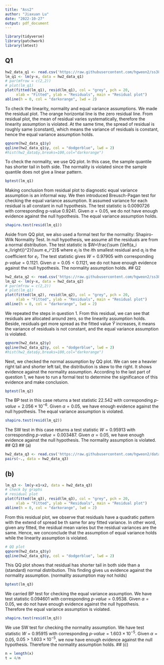 ```yaml
---
title: "Ass2"
author: "Jiaxuan Lu"
date: "2022-10-27"
output: pdf_document
---
```

```r
library(tidyverse)
library(patchwork)
library(lmtest)
```
## Q1
```r
hw2_data_q1 <- read.csv('https://raw.githubusercontent.com/hgweon2/ss3859/master/hw2-data-2.csv')
lm_q1 <- lm(y~x, data = hw2_data_q1)
# par(mfrow = c(2,2))
# plot(lm_q1)
plot(fitted(lm_q1), resid(lm_q1), col = "grey", pch = 20,
     xlab = "Fitted", ylab = "Residuals", main = "Residual plot")
abline(h = 0, col = "darkorange", lwd = 2)
```
To check the linearity, normality and equal variance assumptions. We made the residual plot. The orange horizontal line is the zero residual line. From residual plot, the mean of residual varies systematically, therefore the linearity assumption is violated. At the same time, the spread of residual is roughly same (constant), which means the variance of residuals is constant, hence the equal variance assumption holds. 
```r
qqnorm(hw2_data_q1$y)  
qqline(hw2_data_q1$y, col = "dodgerblue", lwd = 2)
#hist(hw2_data$y,breaks=100,col="darkorange")
```
To check the normality, we use QQ plot. In this case, the sample quantile has shorter tail in both side. The normality is violated since the sample quantile does not give a linear pattern. 


```r
bptest(lm_q1)
```
Making conclusion from residual plot to diagnostic equal variance assumption is an informal way. We then introduced Breusch-Pagan test for checking the equal variance assumption. It assumed variance for each residual is all constant in null hypothesis. The test statistic is $0.0090726$ with corresponding p-value $0.9241$. Given $\alpha=0.05$, we do not have enough evidence against the null hypothesis. The equal variance assumption holds. 

```r
shapiro.test(resid(lm_q1))
```
Aside from QQ plot, we also used a formal test for the normality: Shapiro-Wilk Normality Test. In null hypothesis, we assume all the residuals are from a normal distribution. The test statistic is $W=\frac{\sum {\left(a_i e_i\right)}^2}{\sum e_i^2}$ where $e_i$ is the $i$th smallest residual and $a_i$ is the coefficient for $e_i$. The test statistic gives $W=0.97905$ with corresponding $p\text{-}value=0.1121$. Given $\alpha=0.05<0.1121$, we do not have enough evidence against the null hypothesis. The normality assumption holds.
## Q2

```r
hw2_data_q2 <- read.csv('https://raw.githubusercontent.com/hgweon2/ss3859/master/hw2-data-3.csv')
lm_q2 <- lm(y~x, data = hw2_data_q2)
# par(mfrow = c(2,2))
# plot(lm_q1)
plot(fitted(lm_q2), resid(lm_q2), col = "grey", pch = 20,
     xlab = "Fitted", ylab = "Residuals", main = "Residual plot")
abline(h = 0, col = "darkorange", lwd = 2)
```
We repeated the steps in question 1. From this residual, we can see that residuals are allocated around zero, so the linearity assumption holds. Beside, residuals get more spread as the fitted value $\hat Y$ increases, it means the variance of residuals is not constant, and the equal variance assumption is violated. 
```r
qqnorm(hw2_data_q2$y)  
qqline(hw2_data_q2$y, col = "dodgerblue", lwd = 2)
#hist(hw2_data$y,breaks=100,col="darkorange")
```
Next, we checked the normal assumption by QQ plot. We can see a heavier right tail and shorter left tail, the distribution is skew to the right. It shows evidence against the normality assumption. According to the last part of question 1, we have to run a formal test to determine the significance of this evidence and make conclusion.
```r
bptest(lm_q2)
```
The BP test in this case returns a test statistic 22.542 with corresponding $p\text{-}value=2.056\times10^{-6}$. Given $\alpha = 0.05$, we have enough evidence against the null hypothesis. The equal variance assumption is violated.

```r
shapiro.test(resid(lm_q2))
```
The SW test in this case returns a test statistic $W=0.95913$ with corresponding $p\text{-}value=0.003487$. Given $\alpha = 0.05$, we have enough evidence against the null hypothesis. The normality assumption is violated.
## Q3
## (a)
```r
hw2_data_q3 <- read.csv('https://raw.githubusercontent.com/hgweon2/data/main/hw3-data.txt')
pairs(~., data = hw2_data_q3)
```
## (b)
```r
lm_q3 <- lm(y~x1+x2, data = hw2_data_q3)
# check by graphs 
# residual plot
plot(fitted(lm_q3), resid(lm_q3), col = "grey", pch = 20,
     xlab = "Fitted", ylab = "Residuals", main = "Residual plot")
abline(h = 0, col = "darkorange", lwd = 2)
```
From this residual plot, we observe that residuals have a quadratic pattern with the extend of spread be th same for any fitted variance. In other word, given any fitted, the residual mean varies but the residual variances are the same. Hence, we conconclude that the assumption of equal variance holds while the linearity assumption is violated. 
```r
# QQ plot
qqnorm(hw2_data_q3$y)  
qqline(hw2_data_q3$y, col = "dodgerblue", lwd = 2)
```
This QQ plot shows that residual has shorter tail in both side than a (standard) normal distribution. This finding gives us evidence against the normality assumption. (normality assumption may not holds)
```r
bptest(lm_q3)
```
We carried BP test for checking the equal variance assumption. We have test statistic $0.094601$ with corresponding $p\text{-}value=0.9538$. Given $\alpha=0.05$, we do not have enough evidence against the null hypothesis. Therefore the equal variance assumption is violated.
```r
shapiro.test(resid(lm_q3))
```
We use SW test for checking the normality assumption. We have test statistic $W=0.95915$ with corresponding $p\text{-}value=1.603\times 10^{-5}$. Given $\alpha=0.05$, $0.05 >1.603\times 10^{-5}$, we now have enough evidence against the null hypothesis. Therefore the normality assumption holds.
## (c)
```r
n = length(x)
t = 4/n
```

